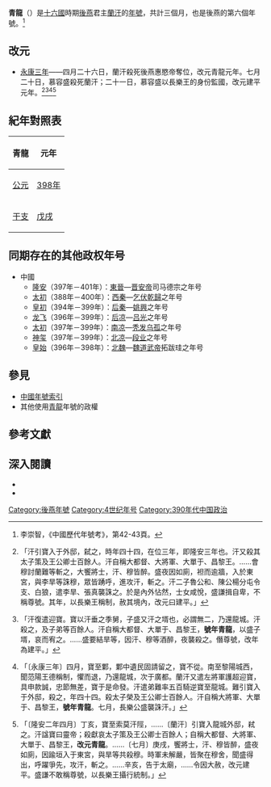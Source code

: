 {{Eranamebox
|年号=青龍
|起讫时间= 398年四月－398年七月
|政权= 後燕
|帝王= 蘭汗
|历时= 三個月
|timeline= <timeline>
ImageSize  = width:200 height:50
PlotArea   = width:180 height:30 left:10 bottom:20
TimeAxis   = orientation:horizontal
DateFormat = yyyy
Period     = from:304 till:439
AlignBars  = early
ScaleMajor = increment:80 start:304
Colors =
  id:canvas value:rgb(1,1,0.85)
BackgroundColors = canvas:canvas
PlotData =
  width:15 color:black
  bar:era from:start till:end
  bar:era from:384 till:407 color:red
  bar:era from:398 till:398 color:green
  bar:era from:398 till:398 color:blue
</timeline>
|说明={{fontcolor|blue|青龍}}在十六國、{{fontcolor|red|後燕}}和{{fontcolor|green|蘭汗}}時期的位置。
}}
'''青龍'''（{{kj|398年|四月||七月}}）是[[十六國|十六國]]時期[[後燕|後燕]]君主[[蘭汗|蘭汗]]的[[年號|年號]]，共計三個月，也是後燕的第六個年號。<ref>李崇智，《中國歷代年號考》，第42-43頁。</ref>

==改元==
*[[398年|永康三年]]——四月二十六日，蘭汗殺死後燕惠愍帝奪位，改元青龍元年。七月二十日，慕容盛殺死蘭汗；二十一日，慕容盛以長樂王的身份監國，改元建平元年。<ref>{{cite wikisource|title=晉書載記第二十四慕容寶|last=房玄齡|wslink=zh:晉書/卷124}}「汗引寶入于外邸，弑之，時年四十四，在位三年，即隆安三年也。汗又殺其太子策及王公卿士百餘人。汗自稱大都督、大將軍、大單于、昌黎王。……會穆討蘭難等斬之，大饗將士，汗、穆皆醉。盛夜因如廁，袒而逾牆，入於東宮，與李旱等誅穆，眾皆踴呼，進攻汗，斬之。汗二子魯公和、陳公楊分屯令支、白狼，遣李旱、張真襲誅之。於是內外怗然，士女咸悅，盛謙揖自卑，不稱尊號。其年，以長樂王稱制，赦其境內，改元曰建平。」</ref><ref>{{cite wikisource|title=魏書列傳第八十三慕容廆|last=魏攸|wslink=zh:魏書/卷95}}「汗復遣迎寶。寶以汗垂之季舅，子盛又汗之壻也，必謂無二，乃還龍城。汗殺之，及子弟等百餘人。汗自稱大都督、大單于、昌黎王，'''號年青龍'''，以盛子壻，哀而宥之。……盛要結旱等，因汗、穆等酒醉，夜襲殺之。僭尊號，改年為建平。」</ref><ref>{{cite wikisource|title=太平御覽偏霸部九|last=李昉|wslink=zh:太平御覽/0125}}「〔永康三年〕四月，寶至鄴，鄴中遺民固請留之，寶不從。南至黎陽城西，聞范陽王德稱制，懼而退，乃還龍城，次于廣都。蘭汗又遣左將軍護超迎寶，具申款誠，忠節無差，寶于是命發。汗遣弟難率五百騎逆寶至龍城。難引寶入于外邸，殺之，年四十四。殺太子榮及王公卿士百餘人。汗自稱大將軍、大單于、昌黎王，'''號年青龍'''。七月，長樂公盛襲誅汗。」</ref><ref>{{cite wikisource|title=資治通鑑晉紀三十二|last=司馬光|wslink=zh:資治通鑒 (胡三省音注)/卷110}}「〔隆安二年四月〕丁亥，寶至索莫汗陘，……〔蘭汗〕引寶入龍城外邸，弒之。汗諡寶曰靈帝；殺獻哀太子策及王公卿士百餘人；自稱大都督、大將軍、大單于、昌黎王，'''改元青龍'''。……〔七月〕庚戌，饗將士，汗、穆皆醉，盛夜如廁，因踰垣入于東宮，與旱等共殺穆。時軍未解嚴，皆聚在穆舍，聞盛得出，呼躍爭先，攻汗，斬之。……辛亥，告于太廟，……令因大赦，改元建平。盛謙不敢稱尊號，以長樂王攝行統制。」</ref>

==紀年對照表==
{| class="wikitable"  style="text-align:center;"
!青龍!!元年
|-
![[公元|公元]]
|[[398年|398年]]
|-
![[干支|干支]]
|[[戊戌|戊戌]]
|}

==同期存在的其他政权年号==
*中國
**[[隆安_(东晋)|隆安]]（397年－401年）：[[東晉|東晉]]—[[晋安帝|晋安帝]]司马德宗之年号
**[[太初_(西秦)|太初]]（388年－400年）：[[西秦|西秦]]—[[乞伏乾歸|乞伏乾歸]]之年号
**[[皇初|皇初]]（394年－399年）：[[后秦|后秦]]—[[姚興|姚興]]之年号
**[[龙飞_(后凉)|龙飞]]（396年－399年）：[[后凉|后凉]]—[[吕光|吕光]]之年号
**[[太初_(南凉)|太初]]（397年－399年）：[[南凉|南凉]]—[[秃发乌孤|秃发乌孤]]之年号
**[[神玺|神玺]]（397年－399年）：[[北凉|北凉]]—[[段业|段业]]之年号
**[[皇始_(北魏)|皇始]]（396年－398年）：[[北魏|北魏]]—[[魏道武帝|魏道武帝]]拓跋珪之年号

==參見==
*[[中国年号列表#後燕|中國年號索引]]
*其他使用[[青龙_(年号)|青龍]]年號的政權

==參考文獻==
{{Reflist}}

==深入閱讀==
<div>
*{{Cite book|author=李崇智|title=中国历代年号考|format=|url=|date=2004年12月|publisher=中华书局|location=北京|id=ISBN 7101025129}}
*{{Cite book|author=鄧洪波|title=東亞歷史年表|format=pdf|url=http://www.eastasia.ntu.edu.tw/chinese/05_a04.htm|date=2005年3月|publisher=國立臺灣大學東亞經典與文化研究計劃|location=臺北|id=ISBN 9789860005189|access-date=2022-01-03|archive-date=2007-08-25|archive-url=https://web.archive.org/web/20070825002742/http://www.eastasia.ntu.edu.tw/chinese/05_a04.htm|dead-url=no}}
</div>

{{年号|[[永康_(后燕)|永康]]|[[中国年号列表|後燕年號]]<br>398年|[[建平_(后燕)|建平]]}}
{{晉十六國年號}}

[[Category:後燕年號|Category:後燕年號]]
[[Category:4世纪年号|Category:4世纪年号]]
[[Category:390年代中国政治|Category:390年代中国政治]]